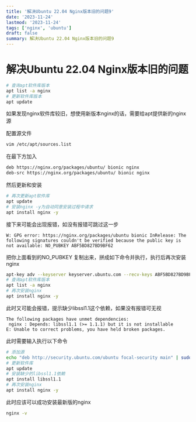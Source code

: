 ```yaml
---
title: '解决Ubuntu 22.04 Nginx版本旧的问题9'
date: '2023-11-24'
lastmod: '2023-11-24'
tags: ['nginx', 'ubuntu']
draft: false
summary: 解决Ubuntu 22.04 Nginx版本旧的问题9
---
```

# 解决Ubuntu 22.04 Nginx版本旧的问题


```bash
# 查询apt软件库版本
apt list -a nginx
# 更新软件库版本
apt update
```
如果发现nginx软件库较旧，想使用新版本nginx的话，需要给apt提供新的nginx源

配置源文件
```bash
vim /etc/apt/sources.list
```
在最下方加入
```bash
deb https://nginx.org/packages/ubuntu/ bionic nginx
deb-src https://nginx.org/packages/ubuntu/ bionic nginx
```
然后更新和安装
```bash
# 再次更新apt软件库
apt update
# 安装nginx -y为自动同意安装过程中请求
apt install nginx -y
```
接下来可能会出现报错，如没有报错可跳过这一步
```
W: GPG error: https://nginx.org/packages/ubuntu bionic InRelease: The following signatures couldn't be verified because the public key is not available: NO_PUBKEY ABF5BD827BD9BF62
```
把你上面看到的NO_PUBKEY 复制出来，拼成如下命令并执行，执行后再次安装nginx
```bash
apt-key adv --keyserver keyserver.ubuntu.com --recv-keys ABF5BD827BD9BF62
# 查询apt软件库版本
apt list -a nginx
# 再次安装nginx
apt install nginx -y
```

此时又可能会报错，提示缺少libssl1.1这个依赖，如果没有报错可无视
```
The following packages have unmet dependencies:
 nginx : Depends: libssl1.1 (>= 1.1.1) but it is not installable
E: Unable to correct problems, you have held broken packages.
```
此时需要输入执行以下命令
```bash
# 添加源
echo "deb http://security.ubuntu.com/ubuntu focal-security main" | sudo tee /etc/apt/sources.list.d/focal-security.list
# 更新软件库
apt update
# 安装缺少的libssl1.1依赖
apt install libssl1.1
# 再次安装nginx
apt install nginx -y
```
此时应该可以成功安装最新版的nginx
```bash
nginx -v
```






